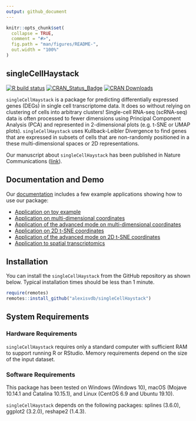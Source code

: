 ```yaml
---
output: github_document
---
```


<!-- README.md is generated from README.Rmd. Please edit that file -->

```r
knitr::opts_chunk$set(
  collapse = TRUE,
  comment = "#>",
  fig.path = "man/figures/README-",
  out.width = "100%"
)
```

## singleCellHaystack

<!-- badges: start -->
  [![R build status](https://github.com/alexisvdb/singleCellHaystack/workflows/R-CMD-check/badge.svg)](https://github.com/alexisvdb/singleCellHaystack/actions)
  [![CRAN_Status_Badge](https://www.r-pkg.org/badges/version/singleCellHaystack)](https://cran.r-project.org/package=singleCellHaystack)
  [![CRAN Downloads](https://cranlogs.r-pkg.org/badges/singleCellHaystack)](https://cran.r-project.org/package=singleCellHaystack)
<!-- badges: end -->

`singleCellHaystack` is a package for predicting differentially expressed genes (DEGs) in single cell transcriptome data. It does so without relying on clustering of cells into arbitrary clusters! Single-cell RNA-seq (scRNA-seq) data is often processed to fewer dimensions using Principal Component Analysis (PCA) and represented in 2-dimensional plots (e.g. t-SNE or UMAP plots). `singleCellHaystack` uses Kullback-Leibler Divergence to find genes that are expressed in subsets of cells that are non-randomly positioned in a these multi-dimensional spaces or 2D representations. 

Our manuscript about `singleCellHaystack` has been published in Nature Communications ([link](https://doi.org/10.1038/s41467-020-17900-3)).


## Documentation and Demo
Our [documentation](https://alexisvdb.github.io/singleCellHaystack/) includes a few example applications showing how to use our package:

- [Application on toy example](https://alexisvdb.github.io/singleCellHaystack/articles/a01_toy_example.html)
- [Application on multi-dimensional coordinates](https://alexisvdb.github.io/singleCellHaystack/articles/examples/a02_example_highD_default.html)
- [Application of the advanced mode on multi-dimensional coordinates](https://alexisvdb.github.io/singleCellHaystack/articles/examples/a03_example_highD_advanced.html)
- [Application on 2D t-SNE coordinates](https://alexisvdb.github.io/singleCellHaystack/articles/examples/a04_example_tsne2D_default.html)
- [Application of the advanced mode on 2D t-SNE coordinates](https://alexisvdb.github.io/singleCellHaystack/articles/examples/a05_example_tsne2D_advanced.html)
- [Application to spatial transcriptomics](https://alexisvdb.github.io/singleCellHaystack/articles/examples/a06_example_spatial_transcriptomics.html)


## Installation

<!-- You can install the released version of singleCellHaystack from [CRAN](https://CRAN.R-project.org) with: -->

<!-- ``` r -->
<!-- install.packages("singleCellHaystack") -->
<!-- ``` -->

You can install the `singleCellHaystack` from the GitHub repository as shown below. Typical installation times should be less than 1 minute.

``` r
require(remotes)
remotes::install_github("alexisvdb/singleCellHaystack")
```

## System Requirements

### Hardware Requirements

`singleCellHaystack` requires only a standard computer with sufficient RAM to support running R or RStudio. Memory requirements depend on the size of the input dataset.

### Software Requirements

This package has been tested on Windows (Windows 10), macOS (Mojave 10.14.1 and Catalina 10.15.1), and Linux (CentOS 6.9 and Ubuntu 19.10).

`singleCellHaystack` depends on the following packages: splines (3.6.0), ggplot2 (3.2.0), reshape2 (1.4.3).


